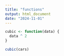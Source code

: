 ```yaml
---
title: "functions"
output: html_document
date: "2024-11-01"
---
```


```r
cubic <- function(data) {
  data ^ 2
} 

cubic(cars)
```